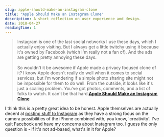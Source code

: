 ```yaml
---
slug: apple-should-make-an-instagram-clone
title: "Apple Should Make an Instagram Clone"
description: A short reflection on user experience and design.
date: 2018-04-27
readingTime: 1
---
```


>Instagram is one of the last social networks I use these days, which I actually enjoy visiting. But I always get a little twitchy using it because it's owned by Facebook (which I'm really not a fan of). And the ads are getting pretty annoying these days.
<br /><br />
So wouldn't it be awesome if Apple made a privacy focused clone of it? I know Apple doesn't really do well when it comes to social services, but I'm wondering if a simple photo sharing site might not be impossible for them to do well. From the outside, it looks like it's just a scaling problem. You've got photos, comments, and a list of folks to watch. It can't be that hard.**<a href="http://shapeof.com/archives/2018/4/apple_instagram_clone.html">Apple Should Make an Instagram Clone</a>**

I think this is a pretty great idea to be honest. Apple themselves are actually decent at <a href="https://www.instagram.com/apple/">posting stuff to Instagram</a> as they have a strong focus on the camera possibilities of the iPhone combined with, you know, 'creativity'. I've quit Facebook and have my concerns about Instagram too. I guess the only question is - if it's not ad-based, what's in it for Apple?